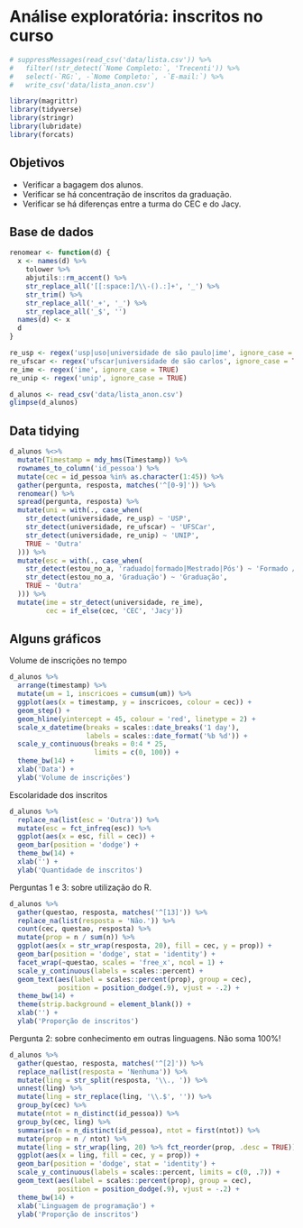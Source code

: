 # Análise exploratória: inscritos no curso {#set-up}

```r
# suppressMessages(read_csv('data/lista.csv')) %>% 
#   filter(!str_detect(`Nome Completo:`, 'Trecenti')) %>% 
#   select(-`RG:`, -`Nome Completo:`, -`E-mail:`) %>% 
#   write_csv('data/lista_anon.csv')
```

```r
library(magrittr)
library(tidyverse)
library(stringr)
library(lubridate)
library(forcats)
```

## Objetivos

- Verificar a bagagem dos alunos.
- Verificar se há concentração de inscritos da graduação.
- Verificar se há diferenças entre a turma do CEC e do Jacy.

## Base de dados

```r
renomear <- function(d) {
  x <- names(d) %>%
    tolower %>%
    abjutils::rm_accent() %>%
    str_replace_all('[[:space:]/\\-().:]+', '_') %>%
    str_trim() %>% 
    str_replace_all('_+', '_') %>% 
    str_replace_all('_$', '')
  names(d) <- x
  d
}

re_usp <- regex('usp|uso|universidade de são paulo|ime', ignore_case = TRUE)
re_ufscar <- regex('ufscar|universidade de são carlos', ignore_case = TRUE)
re_ime <- regex('ime', ignore_case = TRUE)
re_unip <- regex('unip', ignore_case = TRUE)
```

```r
d_alunos <- read_csv('data/lista_anon.csv')
glimpse(d_alunos)
```

## Data tidying

```r
d_alunos %<>%
  mutate(Timestamp = mdy_hms(Timestamp)) %>% 
  rownames_to_column('id_pessoa') %>% 
  mutate(cec = id_pessoa %in% as.character(1:45)) %>% 
  gather(pergunta, resposta, matches('^[0-9]')) %>% 
  renomear() %>% 
  spread(pergunta, resposta) %>% 
  mutate(uni = with(., case_when(
    str_detect(universidade, re_usp) ~ 'USP',
    str_detect(universidade, re_ufscar) ~ 'UFSCar',
    str_detect(universidade, re_unip) ~ 'UNIP',
    TRUE ~ 'Outra'
  ))) %>% 
  mutate(esc = with(., case_when(
    str_detect(estou_no_a, 'raduado|formado|Mestrado|Pós') ~ 'Formado / Pós',
    str_detect(estou_no_a, 'Graduação') ~ 'Graduação',
    TRUE ~ 'Outra'
  ))) %>% 
  mutate(ime = str_detect(universidade, re_ime),
         cec = if_else(cec, 'CEC', 'Jacy'))
```

## Alguns gráficos

Volume de inscrições no tempo

```r
d_alunos %>% 
  arrange(timestamp) %>% 
  mutate(um = 1, inscricoes = cumsum(um)) %>% 
  ggplot(aes(x = timestamp, y = inscricoes, colour = cec)) +
  geom_step() +
  geom_hline(yintercept = 45, colour = 'red', linetype = 2) +
  scale_x_datetime(breaks = scales::date_breaks('1 day'), 
                   labels = scales::date_format('%b %d')) +
  scale_y_continuous(breaks = 0:4 * 25, 
                     limits = c(0, 100)) +
  theme_bw(14) +
  xlab('Data') +
  ylab('Volume de inscrições')
```

Escolaridade dos inscritos

```r
d_alunos %>% 
  replace_na(list(esc = 'Outra')) %>% 
  mutate(esc = fct_infreq(esc)) %>% 
  ggplot(aes(x = esc, fill = cec)) +
  geom_bar(position = 'dodge') +
  theme_bw(14) +
  xlab('') +
  ylab('Quantidade de inscritos')
```

Perguntas 1 e 3: sobre utilização do R.

```r
d_alunos %>% 
  gather(questao, resposta, matches('^[13]')) %>% 
  replace_na(list(resposta = 'Não.')) %>% 
  count(cec, questao, resposta) %>% 
  mutate(prop = n / sum(n)) %>% 
  ggplot(aes(x = str_wrap(resposta, 20), fill = cec, y = prop)) +
  geom_bar(position = 'dodge', stat = 'identity') +
  facet_wrap(~questao, scales = 'free_x', ncol = 1) +
  scale_y_continuous(labels = scales::percent) +
  geom_text(aes(label = scales::percent(prop), group = cec), 
            position = position_dodge(.9), vjust = -.2) +
  theme_bw(14) +
  theme(strip.background = element_blank()) +
  xlab('') +
  ylab('Proporção de inscritos')
```

Pergunta 2: sobre conhecimento em outras linguagens. Não soma 100%!

```r
d_alunos %>% 
  gather(questao, resposta, matches('^[2]')) %>% 
  replace_na(list(resposta = 'Nenhuma')) %>% 
  mutate(ling = str_split(resposta, '\\., ')) %>% 
  unnest(ling) %>% 
  mutate(ling = str_replace(ling, '\\.$', '')) %>%
  group_by(cec) %>% 
  mutate(ntot = n_distinct(id_pessoa)) %>% 
  group_by(cec, ling) %>% 
  summarise(n = n_distinct(id_pessoa), ntot = first(ntot)) %>% 
  mutate(prop = n / ntot) %>% 
  mutate(ling = str_wrap(ling, 20) %>% fct_reorder(prop, .desc = TRUE)) %>%
  ggplot(aes(x = ling, fill = cec, y = prop)) +
  geom_bar(position = 'dodge', stat = 'identity') +
  scale_y_continuous(labels = scales::percent, limits = c(0, .7)) +
  geom_text(aes(label = scales::percent(prop), group = cec), 
            position = position_dodge(.9), vjust = -.2) +
  theme_bw(14) +
  xlab('Linguagem de programação') +
  ylab('Proporção de inscritos')
```

<!-- ---------------------------------------------------------------------- -->
